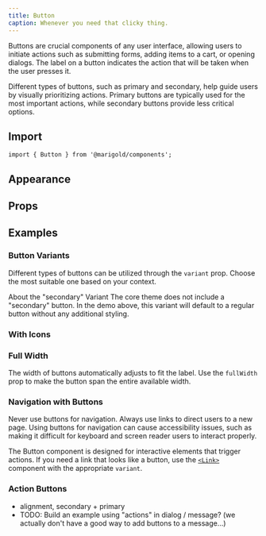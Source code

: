 ```yaml
---
title: Button
caption: Whenever you need that clicky thing.
---
```


Buttons are crucial components of any user interface, allowing users to initiate actions such as submitting forms, adding items to a cart, or opening dialogs. The label on a button indicates the action that will be taken when the user presses it.

Different types of buttons, such as primary and secondary, help guide users by visually prioritizing actions. Primary buttons are typically used for the most important actions, while secondary buttons provide less critical options.

## Import

```tsx
import { Button } from '@marigold/components';
```

## Appearance

<AppearanceDemo component={title} />

<AppearanceTable component={title} />

## Props

<PropsTable component={title} />

## Examples

### Button Variants

Different types of buttons can be utilized through the `variant` prop. Choose the most suitable one based on your context.

<ComponentDemo file="./button-variants.demo.tsx" />

<SectionMessage type="info">
  <SectionMessage.Title>About the "secondary" Variant</SectionMessage.Title>
  <SectionMessage.Content>
    The core theme does not include a "secondary" button. In the demo above,
    this variant will default to a regular button without any additional
    styling.
  </SectionMessage.Content>
</SectionMessage>

### With Icons

<ComponentDemo file="./button-icon.demo.tsx" />

### Full Width

The width of buttons automatically adjusts to fit the label. Use the `fullWidth` prop to make the button span the entire available width.

<ComponentDemo file="./button-full-width.demo.tsx" />

### Navigation with Buttons

Never use buttons for navigation. Always use links to direct users to a new page. Using buttons for navigation can cause accessibility issues, such as making it difficult for keyboard and screen reader users to interact properly.

The Button component is designed for interactive elements that trigger actions. If you need a link that looks like a button, use the [`<Link>`](/components/content/link) component with the appropriate `variant`.

<ComponentDemo file="./button-link.demo.tsx" />

### Action Buttons

- alignment, secondary + primary
- TODO: Build an example using "actions" in dialog / message? (we actually don't have a good way to add buttons to a message...)
